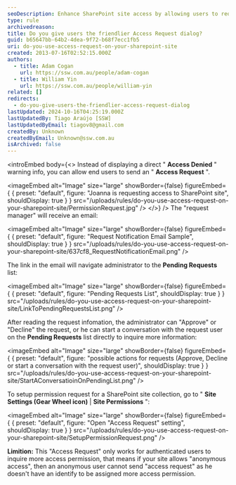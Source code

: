 ```yaml
---
seoDescription: Enhance SharePoint site access by allowing users to request permission and facilitating administrator approval or denial.
type: rule
archivedreason:
title: Do you give users the friendlier Access Request dialog?
guid: b65647bb-64b2-4dea-9f72-b68f7ecc1fb5
uri: do-you-use-access-request-on-your-sharepoint-site
created: 2013-07-16T02:52:15.000Z
authors:
  - title: Adam Cogan
    url: https://ssw.com.au/people/adam-cogan
  - title: William Yin
    url: https://ssw.com.au/people/william-yin
related: []
redirects:
  - do-you-give-users-the-friendlier-access-request-dialog
lastUpdated: 2024-10-16T04:25:19.000Z
lastUpdatedBy: Tiago Araújo [SSW]
lastUpdatedByEmail: tiagov8@gmail.com
createdBy: Unknown
createdByEmail: Unknown@ssw.com.au
isArchived: false
---
```


<introEmbed
  body={<>
Instead of displaying a direct " **Access Denied** " warning info, you can allow end users to send an " **Access Request** ".


<imageEmbed
  alt="Image"
  size="large"
  showBorder={false}
  figureEmbed={ {
    preset: "default",
    figure: "Joanna is requesting access to SharePoint site",
    shouldDisplay: true
  } }
  src="/uploads/rules/do-you-use-access-request-on-your-sharepoint-site/PermissionRequest.jpg"
/>
  </>}
/>
The "request manager" will receive an email:


<imageEmbed
  alt="Image"
  size="large"
  showBorder={false}
  figureEmbed={ {
    preset: "default",
    figure: "Request Notification Email Sample",
    shouldDisplay: true
  } }
  src="/uploads/rules/do-you-use-access-request-on-your-sharepoint-site/637cf8_RequestNotificationEmail.png"
/>

The link in the email will navigate administrator to the **Pending Requests** list:


<imageEmbed
  alt="Image"
  size="large"
  showBorder={false}
  figureEmbed={ {
    preset: "default",
    figure: "Pending Requests List",
    shouldDisplay: true
  } }
  src="/uploads/rules/do-you-use-access-request-on-your-sharepoint-site/LinkToPendingRequestsList.png"
/>

After reading the request infomation, the administrator can "Approve" or "Decline" the request, or he can start a conversation with the request user on the **Pending Requests** list directly to inquire more information:


<imageEmbed
  alt="Image"
  size="large"
  showBorder={false}
  figureEmbed={ {
    preset: "default",
    figure: "possible actions for requests (Approve, Decline or start a conversation with the request user)",
    shouldDisplay: true
  } }
  src="/uploads/rules/do-you-use-access-request-on-your-sharepoint-site/StartAConversatioinOnPendingList.png"
/>

To setup permission request for a SharePoint site collection, go to " **Site Settings (Gear Wheel icon)** | **Site Permissions** ":


<imageEmbed
  alt="Image"
  size="large"
  showBorder={false}
  figureEmbed={ {
    preset: "default",
    figure: "Open \"Access Request\" setting",
    shouldDisplay: true
  } }
  src="/uploads/rules/do-you-use-access-request-on-your-sharepoint-site/SetupPermissionRequest.png"
/>

**Limition:** This "Access Request" only works for authenticated users to inquire more access permission, that means if your site allows "anonymous access", then an anonymous user cannot send "access request" as he doesn't have an identify to be assigned more access permission.
